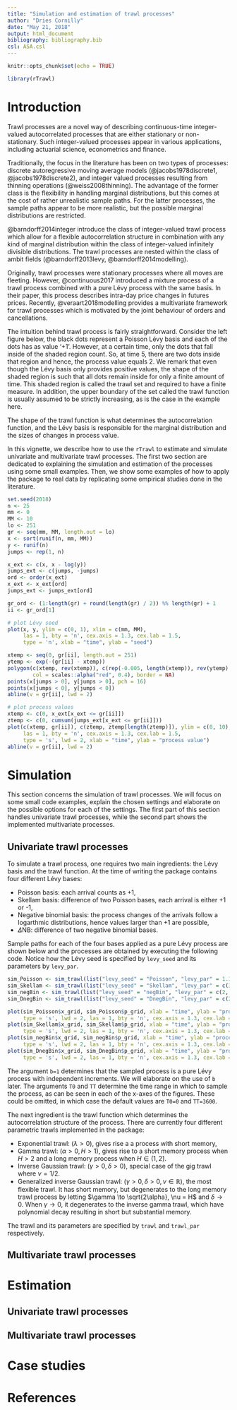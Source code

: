 ```yaml
---
title: "Simulation and estimation of trawl processes"
author: "Dries Cornilly"
date: "May 21, 2018"
output: html_document
bibliography: bibliography.bib
csl: ASA.csl
---
```


```r
knitr::opts_chunk$set(echo = TRUE)

library(rTrawl)
```

# Introduction

Trawl processes are a novel way of describing continuous-time integer-valued autocorrelated processes that are either stationary or non-stationary. Such integer-valued processes appear in various applications, including actuarial science, econometrics and finance. 

Traditionally, the focus in the literature has been on two types of processes: discrete autoregressive moving average models (@jacobs1978discrete1, @jacobs1978discrete2), and integer valued processes resulting from thinning operations (@weiss2008thinning). The advantage of the former class is the flexibility in handling marginal distributions, but this comes at the cost of rather unrealistic sample paths. For the latter processes, the sample paths appear to be more realistic, but the possible marginal distributions are restricted.

@barndorff2014integer introduce the class of integer-valued trawl process which allow for a flexible autocorrelation structure in combination with any kind of marginal distribution within the class of integer-valued infinitely divisible distributions. The trawl processes are nested within the class of ambit fields (@barndorff2013levy, @barndorff2014modelling).

Originally, trawl processes were stationary processes where all moves are fleeting. However, @continuous2017 introduced a mixture process of a trawl process combined with a pure Lévy process with the same basis. In their paper, this process describes intra-day price changes in futures prices. Recently, @veraart2018modelling provides a multivariate framework for trawl processes which is motivated by the joint behaviour of orders and cancellations.

The intuition behind trawl process is fairly straightforward. Consider the left figure below, the black dots represent a Poisson Lévy basis and each of the dots has as value '+1'. However, at a certain time, only the dots that fall inside of the shaded region count. So, at time 5, there are two dots inside that region and hence, the process value equals 2. We remark that even though the Lévy basis only provides positive values, the shape of the shaded region is such that all dots remain inside for only a finite amount of time. This shaded region is called the trawl set and required to have a finite measure. In addition, the upper boundary of the set called the trawl function is usually assumed to be strictly increasing, as is the case in the example here.

The shape of the trawl function is what determines the autocorrelation function, and the Lévy basis is responsible for the marginal distribution and the sizes of changes in process value.

In this vignette, we describe how to use the `rTrawl` to estimate and simulate univariate and multivariate trawl processes. The first two section are dedicated to explaining the simulation and estimation of the processes using some small examples. Then, we show some examples of how to apply the package to real data by replicating some empirical studies done in the literature.

```r

set.seed(2018)
n <- 25
mm <- 0
MM <- 10
lo <- 251
gr <- seq(mm, MM, length.out = lo)
x <- sort(runif(n, mm, MM))
y <- runif(n)
jumps <- rep(1, n)

x_ext <- c(x, x - log(y))
jumps_ext <- c(jumps, -jumps)
ord <- order(x_ext)
x_ext <- x_ext[ord]
jumps_ext <- jumps_ext[ord]

gr_ord <- (1:length(gr) + round(length(gr) / 2)) %% length(gr) + 1
ii <- gr_ord[1]

# plot Lévy seed
plot(x, y, ylim = c(0, 1), xlim = c(mm, MM),
     las = 1, bty = 'n', cex.axis = 1.3, cex.lab = 1.5,
     type = 'n', xlab = "time", ylab = "seed")

xtemp <- seq(0, gr[ii], length.out = 251)
ytemp <- exp(-(gr[ii] - xtemp))
polygon(c(xtemp, rev(xtemp)), c(rep(-0.005, length(xtemp)), rev(ytemp) + 0.005), 
        col = scales::alpha("red", 0.4), border = NA)
points(x[jumps > 0], y[jumps > 0], pch = 16)
points(x[jumps < 0], y[jumps < 0])
abline(v = gr[ii], lwd = 2)

# plot process values
xtemp <- c(0, x_ext[x_ext <= gr[ii]])
ztemp <- c(0, cumsum(jumps_ext[x_ext <= gr[ii]]))
plot(c(xtemp, gr[ii]), c(ztemp, ztemp[length(ztemp)]), ylim = c(0, 10), xlim = c(mm, MM),
     las = 1, bty = 'n', cex.axis = 1.3, cex.lab = 1.5,
     type = 's', lwd = 2, xlab = "time", ylab = "process value")
abline(v = gr[ii], lwd = 2)
```


# Simulation

This section concerns the simulation of trawl processes. We will focus on some small code examples, explain the chosen settings and elaborate on the possible options for each of the settings. The first part of this section handles univariate trawl processes, while the second part shows the implemented multivariate processes.

## Univariate trawl processes

To simulate a trawl process, one requires two main ingredients: the Lévy basis and the trawl function. At the time of writing the package contains four different Lévy bases:

* Poisson basis: each arrival counts as +1,
* Skellam basis: difference of two Poisson bases, each arrival is either +1 or -1,
* Negative binomial basis: the process changes of the arrivals follow a logarthmic distributions, hence values larger than +1 are possible,
* $\Delta$NB: difference of two negative binomial bases.

Sample paths for each of the four bases applied as a pure Lévy process are shown below and the processes are obtained by executing the following code. Notice how the Lévy seed is specified by `levy_seed` and its parameters by `levy_par`.

```r
sim_Poisson <- sim_trawl(list("levy_seed" = "Poisson", "levy_par" = 1.1, "b" = 1, "T0" = 0, "TT" = 10))
sim_Skellam <- sim_trawl(list("levy_seed" = "Skellam", "levy_par" = c(3, 2.5), "b" = 1, "T0" = 0, "TT" = 10))
sim_negBin <- sim_trawl(list("levy_seed" = "negBin", "levy_par" = c(2, 0.4), "b" = 1, "T0" = 0, "TT" = 10))
sim_DnegBin <- sim_trawl(list("levy_seed" = "DnegBin", "levy_par" = c(2, 0.4, 1.8, 0.5), "b" = 1, "T0" = 0, "TT" = 10))
```

```r
plot(sim_Poisson$x_grid, sim_Poisson$p_grid, xlab = "time", ylab = "process value", main = "Poisson",
     type = 's', lwd = 2, las = 1, bty = 'n', cex.axis = 1.3, cex.lab = 1.5)
plot(sim_Skellam$x_grid, sim_Skellam$p_grid, xlab = "time", ylab = "process value", main = "Skellam",
     type = 's', lwd = 2, las = 1, bty = 'n', cex.axis = 1.3, cex.lab = 1.5)
plot(sim_negBin$x_grid, sim_negBin$p_grid, xlab = "time", ylab = "process value", main = "Negative Binomial",
     type = 's', lwd = 2, las = 1, bty = 'n', cex.axis = 1.3, cex.lab = 1.5)
plot(sim_DnegBin$x_grid, sim_DnegBin$p_grid, xlab = "time", ylab = "process value", main = "Delta Negative Binomial",
     type = 's', lwd = 2, las = 1, bty = 'n', cex.axis = 1.3, cex.lab = 1.5)
```

The argument `b=1` determines that the sampled process is a pure Lévy process with independent increments. We will elaborate on the use of `b` later. The arguments `T0` and `TT` determine the time range in which to sample the process, as can be seen in each of the x-axes of the figures. These could be omitted, in which case the default values are `T0=0` and `TT=3600`.

The next ingredient is the trawl function which determines the autocorrelation structure of the process. There are currently four different parametric trawls implemented in the package:

* Exponential trawl: $(\lambda > 0)$, gives rise a a process with short memory,
* Gamma trawl: $(\alpha > 0, H > 1)$, gives rise to a short memory process when $H > 2$ and a long memory process when $H \in (1, 2]$.
* Inverse Gaussian trawl: $(\gamma > 0, \delta > 0)$, special case of the gig trawl where $\nu = 1/2$. 
* Generalized inverse Gaussian trawl: $(\gamma > 0, \delta > 0, \nu \in \mathbb R)$, the most flexible trawl. It has short memory, but degenerates to the long memory trawl process by letting $\gamma \to \sqrt{2\alpha}, \nu = H$ and $\delta \to 0$. When $\gamma \to 0$, it degenerates to the inverse gamma trawl, which have polynomial decay resulting in short but substantial memory.

The trawl and its parameters are specified by `trawl` and `trawl_par` respectively.


## Multivariate trawl processes


# Estimation

## Univariate trawl processes

## Multivariate trawl processes


# Case studies



# References
